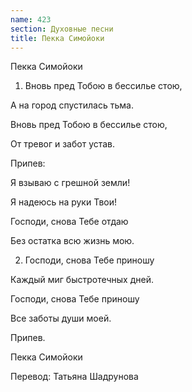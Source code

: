 ```yaml
---
name: 423
section: Духовные песни
title: Пекка Симойоки
---
```

Пекка Симойоки


1. Вновь пред Тобою в бессилье стою,

А на город спустилась тьма.

Вновь пред Тобою в бессилье стою,

От тревог и забот устав.


Припев:

Я взываю с грешной земли!

Я надеюсь на руки Твои!

Господи, снова Тебе отдаю

Без остатка всю жизнь мою.


2. Господи, снова Тебе приношу

Каждый миг быстротечных дней.

Господи, снова Тебе приношу

Все заботы души моей.


Припев.


Пекка Симойоки

Перевод: Татьяна Шадрунова